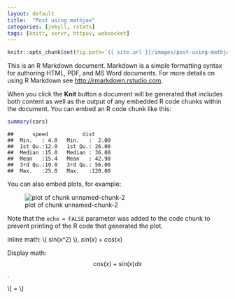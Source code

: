 ```yaml
---
layout: default
title:  "Post using mathjax"
categories: [jekyll, rstats]
tags: [knitr, servr, httpuv, websocket]
---
```


```r
knitr::opts_chunk$set(fig.path='{{ site.url }}/images/post-using-mathjax-')
```

This is an R Markdown document. Markdown is a simple formatting syntax for authoring HTML, PDF, and MS Word documents. For more details on using R Markdown see <http://rmarkdown.rstudio.com>.

When you click the **Knit** button a document will be generated that includes both content as well as the output of any embedded R code chunks within the document. You can embed an R code chunk like this:


```r
summary(cars)
```

```
##      speed           dist       
##  Min.   : 4.0   Min.   :  2.00  
##  1st Qu.:12.0   1st Qu.: 26.00  
##  Median :15.0   Median : 36.00  
##  Mean   :15.4   Mean   : 42.98  
##  3rd Qu.:19.0   3rd Qu.: 56.00  
##  Max.   :25.0   Max.   :120.00
```

You can also embed plots, for example:

![plot of chunk unnamed-chunk-2](/knitr-jekyllfigure/source/2015-07-28-first-jekyll-post/unnamed-chunk-2-1.png) 

Note that the `echo = FALSE` parameter was added to the code chunk to prevent printing of the R code that generated the plot.

Inline math: \\( sin(x^2) \\), $sin(x) + cos(x)$

Display math:
$$cos(x) + sin(x) dx$$.

\\[ \mathbf{X} = \mathbf{Z} \mathbf{P^\mathsf{T}} \\]

